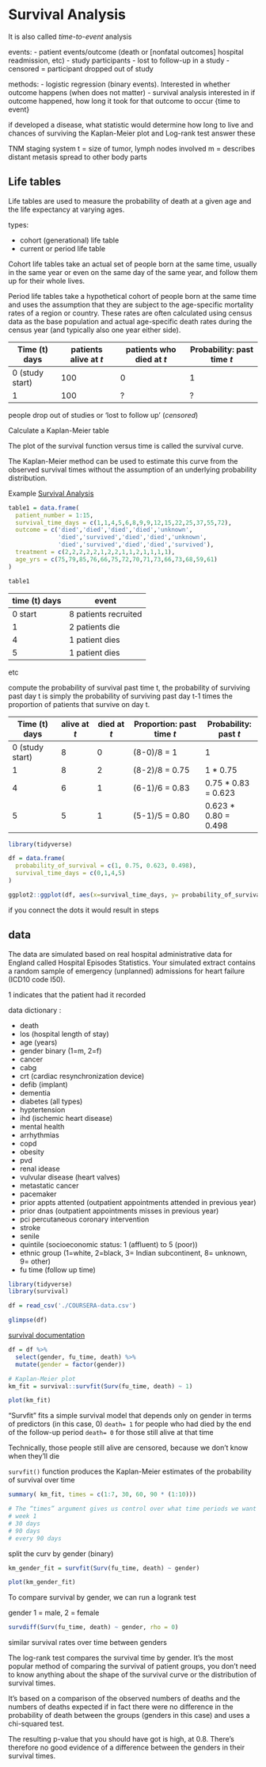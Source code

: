
# Survival Analysis

It is also called _time-to-event_ analysis

events:
  - patient events/outcome (death or [nonfatal outcomes] hospital readmission, etc)
  - study participants 
      - lost to follow-up in a study
      - censored = participant dropped out of study
      
methods:
  - logistic regression (binary events). Interested in whether outcome happens (when does not matter)
  - survival analysis interested in if outcome happened, how long it took for that outcome to occur {time to event}
  

if developed a disease, what statistic would determine how long to live and chances of surviving
the Kaplan-Meier plot and Log-rank test answer these

TNM staging system 
t = size of tumor, lymph nodes involved
m = describes distant metasis spread to other body parts 


## Life tables

Life tables are used to measure the probability of death at a given age and the life expectancy at varying ages.


types:

- cohort (generational) life table
- current or period life table

Cohort life tables take an actual set of people born at the same time, usually in the same year or even on the same day of the same year, and follow them up for their whole lives.

Period life tables take a hypothetical cohort of people born at the same time and uses the assumption that they are subject to the age-specific mortality rates of a region or country. These rates are often calculated using census data as the base population and actual age-specific death rates during the census year (and typically also one year either side).


| Time (t) days     | patients alive at _t_ | patients who died at  _t_ | Probability: past time _t_ |
|-------------------|-----------------------|---------------------------|----------------------------|
| 0 (study start)   |   100                 | 0                         |       1                    |
| 1                 |   100                 | ?                         |   ?                        |

people drop out of studies or 'lost to follow up' (*censored*)



Calculate a Kaplan-Meier table

The plot of the survival function versus time is called the survival curve.

The Kaplan-Meier method can be used to estimate this curve from the observed survival times without the assumption of an underlying probability distribution.

Example [Survival Analysis](https://www.ncbi.nlm.nih.gov/pmc/articles/PMC1065034/)

```r
table1 = data.frame(
  patient_number = 1:15,
  survival_time_days = c(1,1,4,5,6,8,9,9,12,15,22,25,37,55,72),
  outcome = c('died','died','died','died','unknown',
              'died','survived','died','died','unknown',
              'died','survived','died','died','survived'),
  treatment = c(2,2,2,2,2,1,2,2,1,1,2,1,1,1,1),
  age_yrs = c(75,79,85,76,66,75,72,70,71,73,66,73,68,59,61)
)

table1

```


| time (t) days | event                     |
|---------------|---------------------------|
| 0 start       | 8 patients recruited      |
| 1             | 2 patients die            |
| 4             | 1 patient dies            |
| 5             | 1 patient dies            |
etc

compute the probability of survival past time t,
the probability of surviving past day t is simply the probability of surviving past day t-1 times the proportion of patients that survive on day t.

| Time (t) days     | alive at _t_ | died at  _t_ | Proportion: past time _t_  | Probability: past _t_|
|-------------------|--------------|--------------|----------------------------|----------------------|
| 0 (study start)   | 8            | 0            |  (8-0)/8 = 1               | 1                    |
| 1                 | 8            | 2            | (8-2)/8 = 0.75             | 1 * 0.75             |
| 4                 | 6            | 1            | (6-1)/6 = 0.83             | 0.75 * 0.83 = 0.623  |
| 5                 | 5            | 1            | (5-1)/5 = 0.80             | 0.623 * 0.80 = 0.498 |


```r
library(tidyverse)

df = data.frame(
  probability_of_survival = c(1, 0.75, 0.623, 0.498),
  survival_time_days = c(0,1,4,5)
)

ggplot2::ggplot(df, aes(x=survival_time_days, y= probability_of_survival))+geom_point()

```



if you connect the dots it would result in steps





## data

The data are simulated based on real hospital administrative data for England called Hospital Episodes Statistics. Your simulated extract contains a random sample of emergency (unplanned) admissions for heart failure (ICD10 code I50).

1 indicates that the patient had it recorded

data dictionary :

- death
- los (hospital length of stay)
- age (years)
- gender binary (1=m, 2=f)
- cancer
- cabg
- crt (cardiac resynchronization device)
- defib (implant)
- dementia
- diabetes (all types)
- hyptertension
- ihd (ischemic heart disease)
- mental health
- arrhythmias
- copd
- obesity
- pvd
- renal idease
- vulvular disease (heart valves)
- metastatic cancer
- pacemaker
- prior appts attented (outpatient appointments attended in previous year)
- prior dnas (outpatient appointments misses in previous year)
- pci percutaneous coronary intervention
- stroke
- senile
- quintile (socioeconomic status: 1 (affluent) to 5 (poor))
- ethnic group (1=white, 2=black, 3= Indian subcontinent, 8= unknown, 9= other)
- fu time (follow up time)



```r
library(tidyverse)
library(survival)

df = read_csv('./COURSERA-data.csv')

glimpse(df)
```


[survival documentation](https://cran.r-project.org/web/packages/survival/survival.pdf)

```r

df = df %>% 
  select(gender, fu_time, death) %>% 
  mutate(gender = factor(gender))

# Kaplan-Meier plot
km_fit = survival::survfit(Surv(fu_time, death) ~ 1)

plot(km_fit)
```


“Survfit” fits a simple survival model that depends only on gender in terms of predictors
(in this case, 0)
`death= 1` for people who had died by the end of the follow-up period
`death= 0` for those still alive at that time

Technically, those people still alive are censored, because we don’t know when they’ll die

`survfit()` function produces the Kaplan-Meier estimates of the probability of survival over time 


```r
summary( km_fit, times = c(1:7, 30, 60, 90 * (1:10)))

# The “times” argument gives us control over what time periods we want to see
# week 1
# 30 days
# 90 days
# every 90 days
```


split the curv by gender (binary)

```r
km_gender_fit = survfit(Surv(fu_time, death) ~ gender)

plot(km_gender_fit)
```

To compare survival by gender, we can run a logrank test

gender 1 = male, 2 = female
```r
survdiff(Surv(fu_time, death) ~ gender, rho = 0)
```

similar survival rates over time between genders


The log-rank test compares the survival time by gender. It’s the most popular method of comparing the survival of patient groups, you don’t need to know anything about the shape of the survival curve or the distribution of survival times.

It’s based on a comparison of the observed numbers of deaths and the numbers of deaths expected if in fact there were no difference in the probability of death between the groups (genders in this case) and uses a chi-squared test. 

The resulting p-value that you should have got is high, at 0.8. There’s therefore no good evidence of a difference between the genders in their survival times. 
















